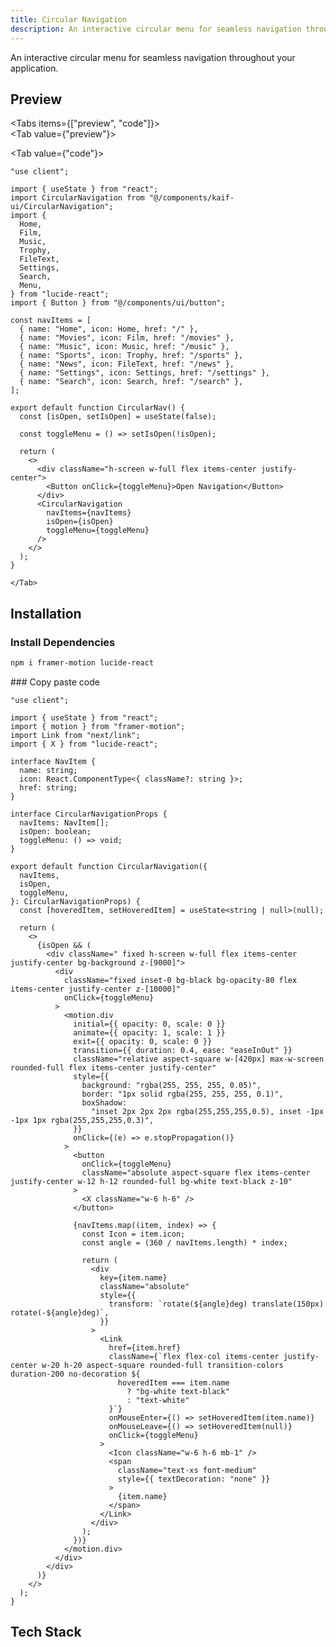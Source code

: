 ```yaml
---
title: Circular Navigation
description: An interactive circular menu for seamless navigation throughout your application.
---
```




An interactive circular menu for seamless navigation throughout your application.   

## Preview

<Tabs items={["preview", "code"]}>  
    <Tab value={"preview"}>    
    <div className="bg-background rounded-xl">
     <CircularNav/>
     </div>
    </Tab>
    <Tab value={"code"}>
```tsx
"use client";

import { useState } from "react";
import CircularNavigation from "@/components/kaif-ui/CircularNavigation";
import {
  Home,
  Film,
  Music,
  Trophy,
  FileText,
  Settings,
  Search,
  Menu,
} from "lucide-react";
import { Button } from "@/components/ui/button";

const navItems = [
  { name: "Home", icon: Home, href: "/" },
  { name: "Movies", icon: Film, href: "/movies" },
  { name: "Music", icon: Music, href: "/music" },
  { name: "Sports", icon: Trophy, href: "/sports" },
  { name: "News", icon: FileText, href: "/news" },
  { name: "Settings", icon: Settings, href: "/settings" },
  { name: "Search", icon: Search, href: "/search" },
];

export default function CircularNav() {
  const [isOpen, setIsOpen] = useState(false);

  const toggleMenu = () => setIsOpen(!isOpen);

  return (
    <>
      <div className="h-screen w-full flex items-center justify-center">
        <Button onClick={toggleMenu}>Open Navigation</Button>
      </div>
      <CircularNavigation
        navItems={navItems}
        isOpen={isOpen}
        toggleMenu={toggleMenu}
      />
    </>
  );
}
```
    </Tab>
 </Tabs>

## Installation

<Steps>
<Step>

### Install Dependencies

```bash
npm i framer-motion lucide-react
```
</Step>
<Step>
### Copy paste code

```tsx title="components/kaif-ui/CircularNavigation.tsx" 
"use client";

import { useState } from "react";
import { motion } from "framer-motion";
import Link from "next/link";
import { X } from "lucide-react";

interface NavItem {
  name: string;
  icon: React.ComponentType<{ className?: string }>;
  href: string;
}

interface CircularNavigationProps {
  navItems: NavItem[];
  isOpen: boolean;
  toggleMenu: () => void;
}

export default function CircularNavigation({
  navItems,
  isOpen,
  toggleMenu,
}: CircularNavigationProps) {
  const [hoveredItem, setHoveredItem] = useState<string | null>(null);

  return (
    <>
      {isOpen && (
        <div className=" fixed h-screen w-full flex items-center justify-center bg-background z-[9000]">
          <div
            className="fixed inset-0 bg-black bg-opacity-80 flex items-center justify-center z-[10000]"
            onClick={toggleMenu}
          >
            <motion.div
              initial={{ opacity: 0, scale: 0 }}
              animate={{ opacity: 1, scale: 1 }}
              exit={{ opacity: 0, scale: 0 }}
              transition={{ duration: 0.4, ease: "easeInOut" }}
              className="relative aspect-square w-[420px] max-w-screen rounded-full flex items-center justify-center"
              style={{
                background: "rgba(255, 255, 255, 0.05)",
                border: "1px solid rgba(255, 255, 255, 0.1)",
                boxShadow:
                  "inset 2px 2px 2px rgba(255,255,255,0.5), inset -1px -1px 1px rgba(255,255,255,0.3)",
              }}
              onClick={(e) => e.stopPropagation()}
            >
              <button
                onClick={toggleMenu}
                className="absolute aspect-square flex items-center justify-center w-12 h-12 rounded-full bg-white text-black z-10"
              >
                <X className="w-6 h-6" />
              </button>

              {navItems.map((item, index) => {
                const Icon = item.icon;
                const angle = (360 / navItems.length) * index;

                return (
                  <div
                    key={item.name}
                    className="absolute"
                    style={{
                      transform: `rotate(${angle}deg) translate(150px) rotate(-${angle}deg)`,
                    }}
                  >
                    <Link
                      href={item.href}
                      className={`flex flex-col items-center justify-center w-20 h-20 aspect-square rounded-full transition-colors duration-200 no-decoration ${
                        hoveredItem === item.name
                          ? "bg-white text-black"
                          : "text-white"
                      }`}
                      onMouseEnter={() => setHoveredItem(item.name)}
                      onMouseLeave={() => setHoveredItem(null)}
                      onClick={toggleMenu}
                    >
                      <Icon className="w-6 h-6 mb-1" />
                      <span
                        className="text-xs font-medium"
                        style={{ textDecoration: "none" }}
                      >
                        {item.name}
                      </span>
                    </Link>
                  </div>
                );
              })}
            </motion.div>
          </div>
        </div>
      )}
    </>
  );
}
```
</Step>
</Steps>

## Tech Stack

<Cards>
  <Card title="React" />
  <Card title="Next.js" />
  <Card title="Tailwind CSS" />
  <Card title="Framer Motion" />
  <Card title="Lucide-React" />
  <Card title="TypeScript" />
</Cards>    

